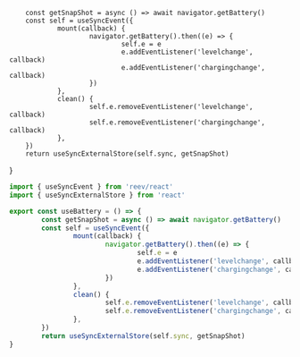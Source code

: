 
        const getSnapShot = async () => await navigator.getBattery()
        const self = useSyncEvent({
                mount(callback) {
                        navigator.getBattery().then((e) => {
                                self.e = e
                                e.addEventListener('levelchange', callback)
                                e.addEventListener('chargingchange', callback)
                        })
                },
                clean() {
                        self.e.removeEventListener('levelchange', callback)
                        self.e.removeEventListener('chargingchange', callback)
                },
        })
        return useSyncExternalStore(self.sync, getSnapShot)
}

```ts
import { useSyncEvent } from 'reev/react'
import { useSyncExternalStore } from 'react'

export const useBattery = () => {
        const getSnapShot = async () => await navigator.getBattery()
        const self = useSyncEvent({
                mount(callback) {
                        navigator.getBattery().then((e) => {
                                self.e = e
                                e.addEventListener('levelchange', callback)
                                e.addEventListener('chargingchange', callback)
                        })
                },
                clean() {
                        self.e.removeEventListener('levelchange', callback)
                        self.e.removeEventListener('chargingchange', callback)
                },
        })
        return useSyncExternalStore(self.sync, getSnapShot)
}
```
